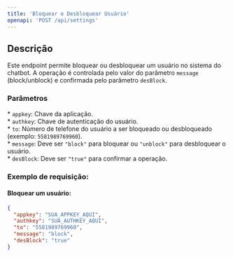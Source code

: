```yaml
---
title: 'Bloquear e Desbloquear Usuário'
openapi: 'POST /api/settings'
---
```


## Descrição

Este endpoint permite bloquear ou desbloquear um usuário no sistema do chatbot. A operação é controlada pelo valor do parâmetro `message` (block/unblock) e confirmada pelo parâmetro `desBlock`.

### Parâmetros

\* `appkey`: Chave da aplicação.  
\* `authkey`: Chave de autenticação do usuário.  
\* `to`: Número de telefone do usuário a ser bloqueado ou desbloqueado (exemplo: `5581989769960`).  
\* `message`: Deve ser `"block"` para bloquear ou `"unblock"` para desbloquear o usuário.  
\* `desBlock`: Deve ser `"true"` para confirmar a operação.

### Exemplo de requisição:

#### Bloquear um usuário:

```json
{
  "appkey": "SUA_APPKEY_AQUI",
  "authkey": "SUA_AUTHKEY_AQUI",
  "to": "5581989769960",
  "message": "block",
  "desBlock": "true"
}
